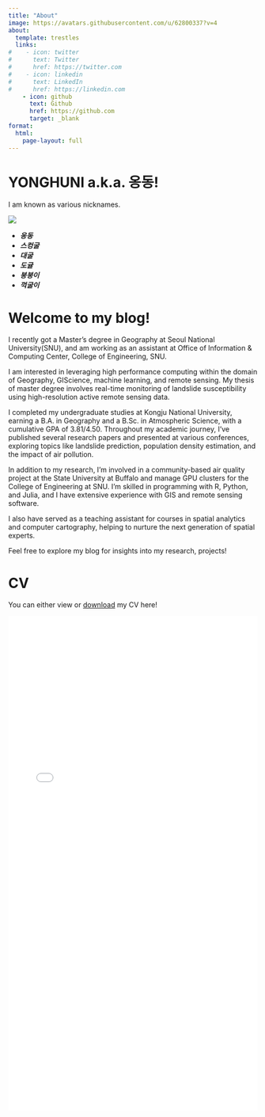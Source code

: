 ```yaml
---
title: "About"
image: https://avatars.githubusercontent.com/u/62800337?v=4
about:
  template: trestles
  links:
#    - icon: twitter
#      text: Twitter
#      href: https://twitter.com
#    - icon: linkedin
#      text: LinkedIn
#      href: https://linkedin.com
    - icon: github
      text: Github
      href: https://github.com
      target: _blank
format: 
  html:
    page-layout: full
---
```


# YONGHUNI a.k.a. 옹동!

I am known as various nicknames.

![](images/clipboard-2641290819.png)

-   ***옹동***
-   ***스컹굴***
-   ***대굴***
-   ***도귤***
-   ***붕붕이***
-   ***꺽굴이***

# Welcome to my blog!

I recently got a Master's degree in Geography at Seoul National University(SNU), and am working as an assistant at Office of Information & Computing Center, College of Engineering, SNU.

I am interested in leveraging high performance computing within the domain of Geography, GIScience, machine learning, and remote sensing. My thesis of master degree involves real-time monitoring of landslide susceptibility using high-resolution active remote sensing data.

I completed my undergraduate studies at Kongju National University, earning a B.A. in Geography and a B.Sc. in Atmospheric Science, with a cumulative GPA of 3.81/4.50. Throughout my academic journey, I've published several research papers and presented at various conferences, exploring topics like landslide prediction, population density estimation, and the impact of air pollution.

In addition to my research, I'm involved in a community-based air quality project at the State University at Buffalo and manage GPU clusters for the College of Engineering at SNU. I'm skilled in programming with R, Python, and Julia, and I have extensive experience with GIS and remote sensing software.

I also have served as a teaching assistant for courses in spatial analytics and computer cartography, helping to nurture the next generation of spatial experts.

Feel free to explore my blog for insights into my research, projects!

# CV

You can either view or [download](https://github.com/YONGHUNI/blog/blob/main/data/about/CV_Yonghun_Suh_240912.pdf){target="_blank"} my CV here!

![](./data/about/CV_Yonghun_Suh_240912.pdf){width="100%" height="1000px"}
